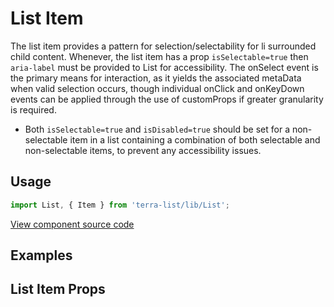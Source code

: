 


<Badge />

# List Item

The list item provides a pattern for selection/selectability for li surrounded child content. Whenever, the list item has a prop `isSelectable=true` then `aria-label` must be provided to List for accessibility.  The onSelect event is the primary means for interaction, as it yields the associated metaData when valid selection occurs, though individual onClick and onKeyDown events can be applied through the use of customProps if greater granularity is required. 
- Both `isSelectable=true` and `isDisabled=true` should be set for a non-selectable item in a list containing a         combination of both selectable and non-selectable items, to prevent any accessibility issues.

## Usage

```jsx
import List, { Item } from 'terra-list/lib/List';
```

[View component source code](https://github.com/cerner/terra-core/tree/master/packages/terra-list)

## Examples
<ListItemExample />

## List Item Props
<ListItemPropsTable />

